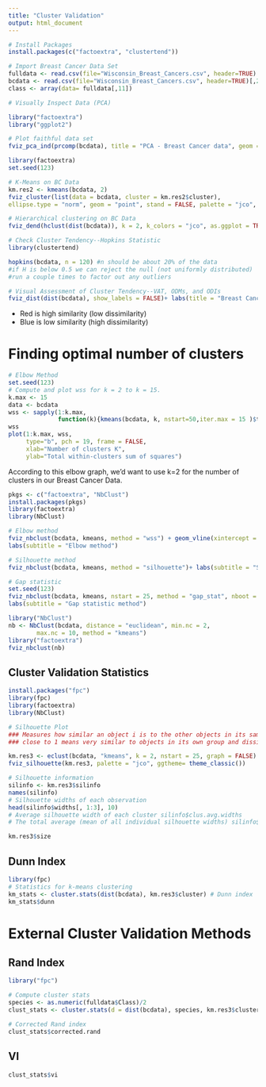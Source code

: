 ```yaml
---
title: "Cluster Validation"
output: html_document
---
```


```r
# Install Packages
install.packages(c("factoextra", "clustertend"))

# Import Breast Cancer Data Set
fulldata <- read.csv(file="Wisconsin_Breast_Cancers.csv", header=TRUE)
bcdata <- read.csv(file="Wisconsin_Breast_Cancers.csv", header=TRUE)[,2:10]
class <- array(data= fulldata[,11])
```

```r
# Visually Inspect Data (PCA)

library("factoextra")
library("ggplot2")

# Plot faithful data set
fviz_pca_ind(prcomp(bcdata), title = "PCA - Breast Cancer data", geom = "point", ggtheme = theme_classic())
```

```r
library(factoextra)
set.seed(123)

# K-Means on BC Data
km.res2 <- kmeans(bcdata, 2)
fviz_cluster(list(data = bcdata, cluster = km.res2$cluster),
ellipse.type = "norm", geom = "point", stand = FALSE, palette = "jco", ggtheme = theme_classic())
```

```r
# Hierarchical clustering on BC Data
fviz_dend(hclust(dist(bcdata)), k = 2, k_colors = "jco", as.ggplot = TRUE, show_labels = FALSE)
```

```r
# Check Cluster Tendency--Hopkins Statistic
library(clustertend)

hopkins(bcdata, n = 120) #n should be about 20% of the data
#if H is below 0.5 we can reject the null (not uniformly distributed)
#run a couple times to factor out any outliers
```

```r
# Visual Assessment of Cluster Tendency--VAT, ODMs, and ODIs
fviz_dist(dist(bcdata), show_labels = FALSE)+ labs(title = "Breast Cancer Data")
```

- Red is high similarity (low dissimilarity)
- Blue is low similarity (high dissimilarity)


# Finding optimal number of clusters
```r
# Elbow Method
set.seed(123)
# Compute and plot wss for k = 2 to k = 15.
k.max <- 15
data <- bcdata
wss <- sapply(1:k.max, 
              function(k){kmeans(bcdata, k, nstart=50,iter.max = 15 )$tot.withinss})
wss
plot(1:k.max, wss,
     type="b", pch = 19, frame = FALSE, 
     xlab="Number of clusters K",
     ylab="Total within-clusters sum of squares")
```

According to this elbow graph, we'd want to use k=2 for the number of clusters in our Breast Cancer Data.

```r
pkgs <- c("factoextra", "NbClust") 
install.packages(pkgs)
library(factoextra) 
library(NbClust)
```

```r
# Elbow method
fviz_nbclust(bcdata, kmeans, method = "wss") + geom_vline(xintercept = 2, linetype = 2)+
labs(subtitle = "Elbow method")
```

```r
# Silhouette method
fviz_nbclust(bcdata, kmeans, method = "silhouette")+ labs(subtitle = "Silhouette method")
```

```r
# Gap statistic
set.seed(123)
fviz_nbclust(bcdata, kmeans, nstart = 25, method = "gap_stat", nboot = 500, verbose = FALSE)+
labs(subtitle = "Gap statistic method")
```

```r
library("NbClust")
nb <- NbClust(bcdata, distance = "euclidean", min.nc = 2,
        max.nc = 10, method = "kmeans")
library("factoextra") 
fviz_nbclust(nb)
```


## Cluster Validation Statistics
```r
install.packages("fpc")
library(fpc)
library(factoextra) 
library(NbClust)

# Silhouette Plot
### Measures how similar an object i is to the other objects in its same cluster versus the objects outside of its cluster; Si values range from -1 to 1
### close to 1 means very similar to objects in its own group and dissimilar to others

km.res3 <- eclust(bcdata, "kmeans", k = 2, nstart = 25, graph = FALSE)
fviz_silhouette(km.res3, palette = "jco", ggtheme= theme_classic())

```

```r
# Silhouette information
silinfo <- km.res3$silinfo
names(silinfo)
# Silhouette widths of each observation
head(silinfo$widths[, 1:3], 10)
# Average silhouette width of each cluster silinfo$clus.avg.widths
# The total average (mean of all individual silhouette widths) silinfo$avg.width

km.res3$size
```

## Dunn Index
```r
library(fpc)
# Statistics for k-means clustering
km_stats <- cluster.stats(dist(bcdata), km.res3$cluster) # Dunn index
km_stats$dunn
```

# External Cluster Validation Methods

## Rand Index
```r
library("fpc")

# Compute cluster stats
species <- as.numeric(fulldata$Class)/2
clust_stats <- cluster.stats(d = dist(bcdata), species, km.res3$cluster)

# Corrected Rand index
clust_stats$corrected.rand
```

## VI
```r
clust_stats$vi
```